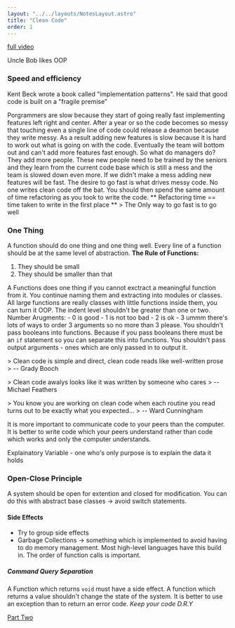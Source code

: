 ```yaml
---
layout: "../../layouts/NotesLayout.astro"
title: "Clean Code"
order: 1
---
```


[full video](https://www.youtube.com/watch?v=7EmboKQH8lM)

Uncle Bob likes OOP

### Speed and efficiency
Kent Beck wrote a book called "implementation patterns". He said that good code is built on a "fragile premise" 

Porgrammers are slow because they start of going really fast implementing features left right and center. After a year or so the code becomes so messy that touching even a single line of code could release a deamon because they write messy. As a result adding new features is slow because it is hard to work out what is going on with the code.
Eventually the team will bottom out and can't add more features fast enough. So what do managers do? They add more people. These new people need to be trained by the seniors and they learn from the current code base which is still a mess and the team is slowed down even more.
If we didn't make a mess adding new features will be fast. The desire to go fast is what drives messy code.
No one writes clean code off the bat. You should then spend the same amount of time refactoring as you took to write the code.
** Refactoring time == time taken to write in the first place ** 
&gt; The Only way to go fast is to go well

### One Thing
A function should do one thing and one thing well. 
Every line of a function should be at the same level of abstraction.
__The Rule of Functions:__
1. They should be small
2. They should be smaller than that

A Functions does one thing if you cannot exctract a meaningful function from it.
You continue naming them and extracting into modules or classes.  
All large functions are really classes with little functions inside them, you can turn it OOP.
The indent level shouldn't be greater than one or two.
Number Arugments:
	- 0 is good 
	- 1 is not too bad
	- 2 is ok
	- 3 ummm there's lots of ways to order 3 arguments so no more than 3 please.
You shouldn't pass booleans into functions. Because if you pass booleans there must be an `if` statement so you can separate this into functions. You shouldn't pass output arguments - ones which are only passed in to output it.

&gt; Clean code is simple and direct, clean code reads like well-written prose
&gt; -- Grady Booch

&gt; Clean code awalys looks like it was written by someone who cares
&gt;  -- Michael Feathers

&gt; You know you are working on clean code when each routine you read turns out to be exactly what you expected...
&gt; -- Ward Cunningham

It is more important to communicate code to your peers than the computer. It is better to write code which your peers understand rather than code which works and only the computer understands.

Explainatory Variable - one who's only purpose is to explain the data it holds

### Open-Close Principle
A system should be open for extention and closed for modification. You can do this with abstract base classes -&gt; avoid switch statements. 

#### Side Effects 
- Try to group side effects 
- Garbage Collections -&gt; something which is implemented to avoid having to do memory management. Most high-level languages have this build in. The order of function calls is important.

##### Command Query Separation 
A Function which returns `void` must have a side effect. A function which returns a value shouldn't change the state of the system. 
It is better to use an exception than to return an error code.
*Keep your code D.R.Y*

[Part Two](https://www.youtube.com/watch?v=2a_ytyt9sf8)

 